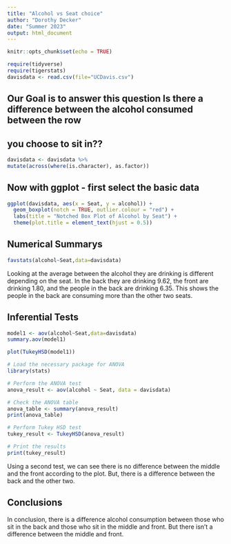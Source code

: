 ```yaml
---
title: "Alcohol vs Seat choice"
author: "Dorothy Decker"
date: "Summer 2023"
output: html_document
---
```


```r
knitr::opts_chunk$set(echo = TRUE)
```

```r
require(tidyverse)
require(tigerstats)
davisdata <- read.csv(file="UCDavis.csv")
```
## Our Goal is to answer this question Is there a difference between the alcohol consumed between the row
## you choose to sit in??

```r
davisdata <- davisdata %>%
mutate(across(where(is.character), as.factor))
```

## Now with ggplot - first select the basic data


```r
ggplot(davisdata, aes(x = Seat, y = alcohol)) +
  geom_boxplot(notch = TRUE, outlier.colour = "red") +
  labs(title = "Notched Box Plot of Alcohol by Seat") +
  theme(plot.title = element_text(hjust = 0.5))

```

  


## Numerical Summarys 

```r
favstats(alcohol~Seat,data=davisdata)
```
Looking at the average between the alcohol they are drinking is different depending on the seat. In the back they are drinking 9.62, the front are drinking 1.80, and the people in the back are drinking 6.35. This shows the people in the back are consuming more than the other two seats.


## Inferential Tests

```r
model1 <- aov(alcohol~Seat,data=davisdata)
summary.aov(model1)
```
```r
plot(TukeyHSD(model1))
```

```r
# Load the necessary package for ANOVA
library(stats)

# Perform the ANOVA test
anova_result <- aov(alcohol ~ Seat, data = davisdata)

# Check the ANOVA table
anova_table <- summary(anova_result)
print(anova_table)

```



```r
# Perform Tukey HSD test
tukey_result <- TukeyHSD(anova_result)

# Print the results
print(tukey_result)
```


Using a second test, we can see there is no difference between the middle and the front according to the plot. But, there is a difference between the back and the other two.



## Conclusions

In conclusion, there is a difference alcohol consumption between those who sit in the back and those who sit in the middle and front. But there isn't a difference between the middle and front.
